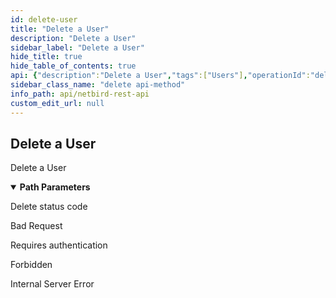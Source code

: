 ```yaml
---
id: delete-user
title: "Delete a User"
description: "Delete a User"
sidebar_label: "Delete a User"
hide_title: true
hide_table_of_contents: true
api: {"description":"Delete a User","tags":["Users"],"operationId":"deleteUser","security":[{"BearerAuth":[]},{"TokenAuth":[]}],"parameters":[{"in":"path","name":"userId","required":true,"schema":{"type":"string"},"description":"The unique identifier of a user"}],"responses":{"200":{"description":"Delete status code","content":{}},"400":{"description":"Bad Request","content":{}},"401":{"description":"Requires authentication","content":{}},"403":{"description":"Forbidden","content":{}},"500":{"description":"Internal Server Error","content":{}}},"method":"delete","path":"/api/users/{userId}","servers":[{"url":"https://netbird.io","description":"Default server"}],"securitySchemes":{"BearerAuth":{"type":"http","scheme":"bearer","bearerFormat":"JWT"},"TokenAuth":{"type":"apiKey","in":"header","name":"Authorization","description":"Prefix the value with \\\"Token\\\" to indicate the custom authorization type"}},"info":{"title":"NetBird REST API","description":"API to manipulate groups, rules, policies and retrieve information about peers and users","version":"0.0.1"},"postman":{"name":"Delete a User","description":{"content":"Delete a User","type":"text/plain"},"url":{"path":["api","users",":userId"],"host":["{{baseUrl}}"],"query":[],"variable":[{"disabled":false,"description":{"content":"(Required) The unique identifier of a user","type":"text/plain"},"type":"any","value":"","key":"userId"}]},"method":"DELETE","auth":{"type":"bearer","bearer":[{"type":"any","value":"<Bearer Token>","key":"token"}]}}}
sidebar_class_name: "delete api-method"
info_path: api/netbird-rest-api
custom_edit_url: null
---
```



## Delete a User



Delete a User

<details style={{"marginBottom":"1rem"}} data-collapsed={false} open={true}><summary style={{}}><strong>Path Parameters</strong></summary><div><ul><ParamsItem className={"paramsItem"} param={{"in":"path","name":"userId","required":true,"schema":{"type":"string"},"description":"The unique identifier of a user"}}></ParamsItem></ul></div></details><div><ApiTabs><TabItem label={"200"} value={"200"}><div>

Delete status code

</div><div></div></TabItem><TabItem label={"400"} value={"400"}><div>

Bad Request

</div><div></div></TabItem><TabItem label={"401"} value={"401"}><div>

Requires authentication

</div><div></div></TabItem><TabItem label={"403"} value={"403"}><div>

Forbidden

</div><div></div></TabItem><TabItem label={"500"} value={"500"}><div>

Internal Server Error

</div><div></div></TabItem></ApiTabs></div>
      